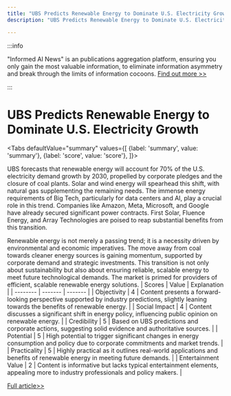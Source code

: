 ```yaml
---
title: "UBS Predicts Renewable Energy to Dominate U.S. Electricity Growth"
description: "UBS Predicts Renewable Energy to Dominate U.S. Electricity Growth"

---
```



:::info

"Informed AI News" is an publications aggregation platform, ensuring you only gain the most valuable information, to eliminate information asymmetry and break through the limits of information cocoons.  [Find out more >>](/)

:::

# UBS Predicts Renewable Energy to Dominate U.S. Electricity Growth


<Tabs
	defaultValue="summary"
	values={[
	{label: 'summary', value: 'summary'},
	{label: 'score', value: 'score'},
]}>
<TabItem value="summary">


UBS forecasts that renewable energy will account for 70% of the U.S. electricity demand growth by 2030, propelled by corporate pledges and the closure of coal plants. Solar and wind energy will spearhead this shift, with natural gas supplementing the remaining needs. The immense energy requirements of Big Tech, particularly for data centers and AI, play a crucial role in this trend. Companies like Amazon, Meta, Microsoft, and Google have already secured significant power contracts. First Solar, Fluence Energy, and Array Technologies are poised to reap substantial benefits from this transition.

Renewable energy is not merely a passing trend; it is a necessity driven by environmental and economic imperatives. The move away from coal towards cleaner energy sources is gaining momentum, supported by corporate demand and strategic investments. This transition is not only about sustainability but also about ensuring reliable, scalable energy to meet future technological demands. The market is primed for providers of efficient, scalable renewable energy solutions.
</TabItem>
<TabItem value="score">
	| Scores     | Value   | Explanation |
	| -------- | ------- | ------- |
	| Objectivity  | 4    | Content presents a forward-looking perspective supported by industry predictions, slightly leaning towards the benefits of renewable energy.    |
	| Social Impact | 4     | Content discusses a significant shift in energy policy, influencing public opinion on renewable energy.    |
	| Credibility    | 5    | Based on UBS predictions and corporate actions, suggesting solid evidence and authoritative sources.    |
	| Potential    | 5    | High potential to trigger significant changes in energy consumption and policy due to corporate commitments and market trends.    |
	| Practicality    | 5    | Highly practical as it outlines real-world applications and benefits of renewable energy in meeting future demands.    |
	| Entertainment Value    | 2    | Content is informative but lacks typical entertainment elements, appealing more to industry professionals and policy makers.    |
</TabItem>
</Tabs>

[Full article>>](https://www.cnbc.com/2024/06/24/renewable-energy-can-meet-70percent-of-electricity-demand-growth-ubs-says.html)
